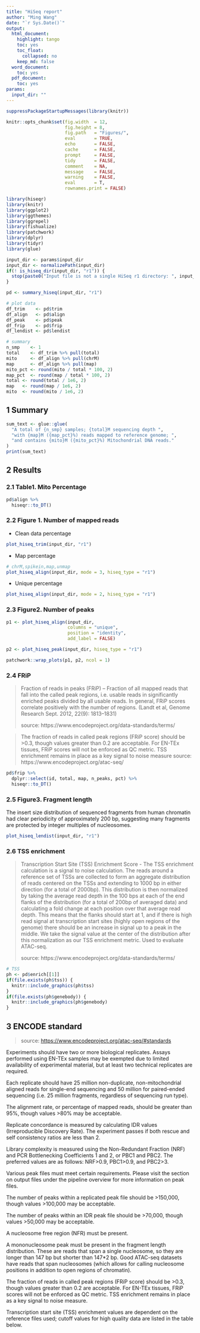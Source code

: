 ```yaml
---
title: "HiSeq report"
author: "Ming Wang"
date: "`r Sys.Date()`"
output:
  html_document:
    highlight: tango
    toc: yes
    toc_float:
      collapsed: no
    keep_md: false
  word_document:
    toc: yes
  pdf_document:
    toc: yes
params:
  input_dir: ""
---
```


```r
suppressPackageStartupMessages(library(knitr))

knitr::opts_chunk$set(fig.width  = 12, 
                      fig.height = 8, 
                      fig.path   = "Figures/",
                      eval       = TRUE,
                      echo       = FALSE,
                      cache      = FALSE,
                      prompt     = FALSE,
                      tidy       = FALSE,
                      comment    = NA,
                      message    = FALSE,
                      warning    = FALSE,
                      eval       = T,
                      rownames.print = FALSE)
```


```r
library(hiseqr)
library(knitr)
library(ggplot2)
library(ggthemes)
library(ggrepel)
library(fishualize)
library(patchwork)
library(dplyr)
library(tidyr)
library(glue)
```


```r
input_dir <- params$input_dir
input_dir <- normalizePath(input_dir)
if(! is_hiseq_dir(input_dir, "r1")) {
  stop(paste0("Input file is not a single HiSeq r1 directory: ", input_dir))
}
```


```r
pd <- summary_hiseq(input_dir, "r1")

# plot data
df_trim    <- pd$trim
df_align   <- pd$align
df_peak    <- pd$peak
df_frip    <- pd$frip
df_lendist <- pd$lendist

# summary
n_smp    <- 1
total    <- df_trim %>% pull(total)
mito     <- df_align %>% pull(chrM)
map      <- df_align %>% pull(map)
mito_pct <- round(mito / total * 100, 2)
map_pct  <- round(map / total * 100, 2)
total <- round(total / 1e6, 2)
map   <- round(map / 1e6, 2)
mito  <- round(mito / 1e6, 2)
```


## 1 Summary

```r
sum_text <- glue::glue(
  "A total of {n_smp} samples; {total}M sequencing depth ",
  "with {map}M ({map_pct}%) reads mapped to reference genome; ",
  "and contains {mito}M ({mito_pct}%) Mitochondrial DNA reads."
)
print(sum_text)
```


## 2 Results

### 2.1 Table1. Mito Percentage

```r
pd$align %>% 
  hiseqr::to_DT()
```

### 2.2 Figure 1. Number of mapped reads

+ Clean data percentage

```r
plot_hiseq_trim(input_dir, "r1")
```

+ Map percentage

```r
# chrM,spikein,map,unmap
plot_hiseq_align(input_dir, mode = 3, hiseq_type = "r1")
```

+ Unique percentage

```r
plot_hiseq_align(input_dir, mode = 2, hiseq_type = "r1")
```

### 2.3 Figure2. Number of peaks

```r
p1 <- plot_hiseq_align(input_dir, 
                       columns = "unique", 
                       position = "identity", 
                       add_label = FALSE)

p2 <- plot_hiseq_peak(input_dir, hiseq_type = "r1")

patchwork::wrap_plots(p1, p2, ncol = 1)
```

### 2.4 FRiP

> Fraction of reads in peaks (FRiP) – Fraction of all mapped reads that fall into the called peak regions, i.e. usable reads in significantly enriched peaks divided by all usable reads. In general, FRiP scores correlate positively with the number of regions. (Landt et al, Genome Research Sept. 2012, 22(9): 1813–1831)
>
> source: https://www.encodeproject.org/data-standards/terms/

> The fraction of reads in called peak regions (FRiP score) should be >0.3, though values greater than 0.2 are acceptable. For EN-TEx tissues, FRiP scores will not be enforced as QC metric. TSS enrichment remains in place as a key signal to noise measure
> source: https://www.encodeproject.org/atac-seq/

```r
pd$frip %>% 
  dplyr::select(id, total, map, n_peaks, pct) %>%
  hiseqr::to_DT()
```


### 2.5 Figure3. Fragment length

The insert size distribution of sequenced fragments from human chromatin had clear periodicity of approximately 200 bp, suggesting many fragments are protected by integer multiples of nucleosomes.

```r
plot_hiseq_lendist(input_dir, "r1")
```

### 2.6 TSS enrichment

> Transcription Start Site (TSS) Enrichment Score - The TSS enrichment calculation is a signal to noise calculation. The reads around a reference set of TSSs are collected to form an aggregate distribution of reads centered on the TSSs and extending to 1000 bp in either direction (for a total of 2000bp). This distribution is then normalized by taking the average read depth in the 100 bps at each of the end flanks of the distribution (for a total of 200bp of averaged data) and calculating a fold change at each position over that average read depth. This means that the flanks should start at 1, and if there is high read signal at transcription start sites (highly open regions of the genome) there should be an increase in signal up to a peak in the middle. We take the signal value at the center of the distribution after this normalization as our TSS enrichment metric. Used to evaluate ATAC-seq. 
>
> source: https://www.encodeproject.org/data-standards/terms/

```r
# TSS
ph <- pd$enrich[[1]]
if(file.exists(ph$tss)) {
  knitr::include_graphics(ph$tss)
}
if(file.exists(ph$genebody)) {
  knitr::include_graphics(ph$genebody)
}
```


## 3 ENCODE standard

> source: [https://www.encodeproject.org/atac-seq/#standards](https://www.encodeproject.org/atac-seq/#standards)

Experiments should have two or more biological replicates. Assays performed using EN-TEx samples may be exempted due to limited availability of experimental material, but at least two technical replicates are required.  

Each replicate should have 25 million non-duplicate, non-mitochondrial aligned reads for single-end sequencing and 50 million for paired-ended sequencing (i.e. 25 million fragments, regardless of sequencing run type). 

The alignment rate, or percentage of mapped reads, should be greater than 95%, though values >80% may be acceptable. 

Replicate concordance is measured by calculating IDR values (Irreproducible Discovery Rate). The experiment passes if both rescue and self consistency ratios are less than 2.

Library complexity is measured using the Non-Redundant Fraction (NRF) and PCR Bottlenecking Coefficients 1 and 2, or PBC1 and PBC2. The preferred values are as follows: NRF>0.9, PBC1>0.9, and PBC2>3. 

Various peak files must meet certain requirements. Please visit the section on output files under the pipeline overview for more information on peak files.

The number of peaks within a replicated peak file should be >150,000, though values >100,000 may be acceptable. 

The number of peaks within an IDR peak file should be >70,000, though values >50,000 may be acceptable.

A nucleosome free region (NFR) must be present.

A mononucleosome peak must be present in the fragment length distribution. These are reads that span a single nucleosome, so they are longer than 147 bp but shorter than 147*2 bp. Good ATAC-seq datasets have reads that span nucleosomes (which allows for calling nucleosome positions in addition to open regions of chromatin).

The fraction of reads in called peak regions (FRiP score) should be >0.3, though values greater than 0.2 are acceptable. For EN-TEx tissues, FRiP scores will not be enforced as QC metric. TSS enrichment remains in place as a key signal to noise measure.

Transcription start site (TSS) enrichment values are dependent on the reference files used; cutoff values for high quality data are listed in the table below. 

